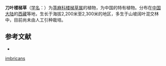 {{Speciesbox
| name = 刀叶楼梯草
| status = 
| status_system = 
| image =
| genus = Elatostema
| species = imbricans
| authority = Dunn
}}

'''刀叶楼梯草'''（[[学名|学名]]：{{lang|la|''Elatostema imbricans''}}）为[[荨麻科|荨麻科]][[楼梯草属|楼梯草属]]的植物，为中国的特有植物。分布在[[中国大陆|中国大陆]]的[[西藏|西藏]]等地，生长于海拔2,200米至2,300米的地区，多生于山坡阔叶混交林中，目前尚未由人工引种栽培。

== 参考文献 ==
<div class="references-small">
* {{cite web| url =http://www.bioinfo.cn/db05/KmzwSpecies.php?action=view&id=23187| title =刀叶楼梯草| work =《中国高等植物数据库全库》| publisher =中国科学院微生物研究所| author =昆明植物研究所| accessdate =2009-02-25| deadurl =yes| archiveurl =https://web.archive.org/web/20160305094653/http://www.bioinfo.cn/db05/KmzwSpecies.php?action=view&id=23187| archivedate =2016-03-05}}
</div>
{{Taxonbar|from=Q10896713}}

{{DEFAULTSORT:Elatostema imbricans}}
[[Category:楼梯草属|imbricans]]


{{Urticaceae-stub}}